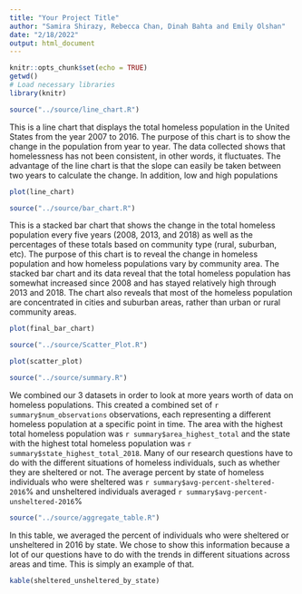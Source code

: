 ```yaml
---
title: "Your Project Title"
author: "Samira Shirazy, Rebecca Chan, Dinah Bahta and Emily Olshan"
date: "2/18/2022"
output: html_document
---
```


``` r
knitr::opts_chunk$set(echo = TRUE)
getwd()
# Load necessary libraries
library(knitr)

```

``` r
source("../source/line_chart.R")
```

This is a line chart that displays the total homeless population in the United States from the year 2007 to 2016. The purpose of this chart is to show the change in the population from year to year. The data collected shows that homelessness has not been consistent, in other words, it fluctuates. The advantage of the line chart is that the slope can easily be taken between two years to calculate the change. In addition, low and high populations
```r
plot(line_chart)
```

``` r
source("../source/bar_chart.R")
```

This is a stacked bar chart that shows the change in the total homeless population every five years (2008, 2013, and 2018) as well as the percentages of these totals based on community type (rural, suburban, etc). The purpose of this chart is to reveal the change in homeless population and how homeless populations vary by community area. The stacked bar chart and its data reveal that the total homeless population has somewhat increased since 2008 and has stayed relatively high through 2013 and 2018. The chart also reveals that most of the homeless population are concentrated in cities and suburban areas, rather than urban or rural community areas. 
``` r
plot(final_bar_chart)
```

``` r
source("../source/Scatter_Plot.R")
```

``` r
plot(scatter_plot)
```

``` r
source("../source/summary.R")
```
We combined our 3 datasets in order to look at more years worth of data on homeless populations. This created a combined set of `r summary$num_observations` observations, each representing a different homeless population at a specific point in time. The area with the highest total homeless population was `r summary$area_highest_total` and the state with the highest total homeless population was `r summary$state_highest_total_2018`. Many of our research questions have to do with the different situations of homeless individuals, such as whether they are sheltered or not. The average percent by state of homeless individuals who were sheltered was `r summary$avg-percent-sheltered-2016`% and unsheltered individuals averaged `r summary$avg-percent-unsheltered-2016`%

``` r
source("../source/aggregate_table.R")
```
In this table, we averaged the percent of individuals who were sheltered or unsheltered in 2016 by state. We chose to show this information because a lot of our questions have to do with the trends in different situations across areas and time. This is simply an example of that.
``` r
kable(sheltered_unsheltered_by_state)
```